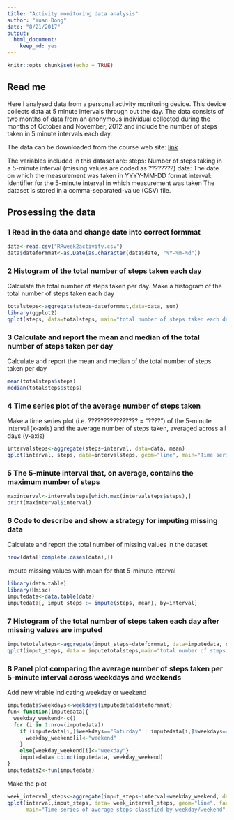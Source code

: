 ```yaml
---
title: "Activity monitoring data analysis"
author: "Yuan Dong"
date: "8/21/2017"
output: 
  html_document: 
    keep_md: yes
---
```


```r
knitr::opts_chunk$set(echo = TRUE)
```

## Read me
Here I analysed data from a personal activity monitoring device. This device collects data at 5 minute intervals through out the day. The data consists of two months of data from an anonymous individual collected during the months of October and November, 2012 and include the number of steps taken in 5 minute intervals each day.

The data can be downloaded from the course web site:
[link](https://d396qusza40orc.cloudfront.net/repdata%2Fdata%2Factivity.zip)

The variables included in this dataset are:
steps: Number of steps taking in a 5-minute interval (missing values are coded as ????????)
date: The date on which the measurement was taken in YYYY-MM-DD format
interval: Identifier for the 5-minute interval in which measurement was taken
The dataset is stored in a comma-separated-value (CSV) file.

## Prosessing the data
### 1 Read in the data and change date into correct formmat
```r
data<-read.csv("RRweek2activity.csv")
data$dateformmat<-as.Date(as.character(data$date, "%Y-%m-%d"))
```

### 2 Histogram of the total number of steps taken each day
Calculate the total number of steps taken per day.
Make a histogram of the total number of steps taken each day
```r
totalsteps<-aggregate(steps~dateformmat,data=data, sum)
library(ggplot2)
qplot(steps, data=totalsteps, main="total number of steps taken each day", xlab="total steps")
```

### 3 Calculate and report the mean and median of the total number of steps taken per day
Calculate and report the mean and median of the total number of steps taken per day
```r
mean(totalsteps$steps)
median(totalsteps$steps)
```


### 4 Time series plot of the average number of steps taken
Make a time series plot (i.e. ???????????????? = "????") of the 5-minute interval (x-axis) and the average number of steps taken, averaged across all days (y-axis)
```r
intervalsteps<-aggregate(steps~interval, data=data, mean)
qplot(interval, steps, data=intervalsteps, geom="line", main="Time series of average steps", ylab="average steps")
```

### 5 The 5-minute interval that, on average, contains the maximum number of steps
```r
maxinterval<-intervalsteps[which.max(intervalsteps$steps),]
print(maxinterval$interval)
```

### 6 Code to describe and show a strategy for imputing missing data
Calculate and report the total number of missing values in the dataset
```r
nrow(data[!complete.cases(data),])
```

impute missing values with mean for that 5-minute interval
```r
library(data.table)
library(Hmisc)
imputedata<-data.table(data)
imputedata[, imput_steps := impute(steps, mean), by=interval]
```

### 7 Histogram of the total number of steps taken each day after missing values are imputed
```r
imputetotalsteps<-aggregate(imput_steps~dateformmat, data=imputedata, sum)
qplot(imput_steps, data = imputetotalsteps,main="total number of steps taken each day", xlab="total steps(imputed missing values)")
```

### 8 Panel plot comparing the average number of steps taken per 5-minute interval across weekdays and weekends
Add new virable indicating weekday or weekend
```r
imputedata$weekdays<-weekdays(imputedata$dateformmat)
fun<-function(imputedata){
  weekday_weekend<-c()
  for (i in 1:nrow(imputedata))
    if (imputedata[i,]$weekdays=="Saturday" | imputedata[i,]$weekdays=="Sunday"){
      weekday_weekend[i]<-"weekend"
    } 
    else{weekday_weekend[i]<-"weekday"}
    imputedata= cbind(imputedata, weekday_weekend)
}
imputedata2<-fun(imputedata)
```
Make the plot
```r
week_interval_steps<-aggregate(imput_steps~interval+weekday_weekend, data=imputedata2, mean)
qplot(interval,imput_steps, data= week_interval_steps, geom="line", facets = .~weekday_weekend,
      main="Time series of average steps classfied by weekday/weekend", ylab="average steps(imputed missing values)")
```